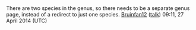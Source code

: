 <article id="17374961" title=Talk:Acanthorhodeus>
	<talkpage id="17374961" title="Talk:Acanthorhodeus">
{{fishproject|importance=low|class=stub}}

There are two species in the genus, so there needs to be a separate genus page, instead of a redirect to just one species. [[User:Bruinfan12|Bruinfan12]] ([[User talk:Bruinfan12|talk]]) 09:11, 27 April 2014 (UTC)
	</talkpage>
</article>
